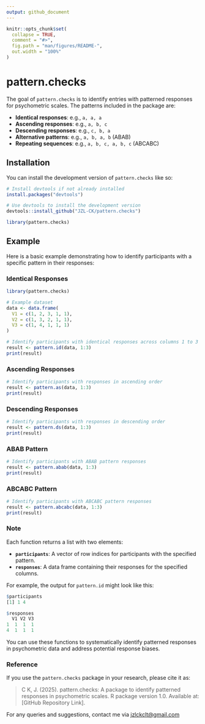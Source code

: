 ---
output: github_document
---

<!-- README.md is generated from README.Rmd. Please edit that file -->

```{r, include = FALSE}
knitr::opts_chunk$set(
  collapse = TRUE,
  comment = "#>",
  fig.path = "man/figures/README-",
  out.width = "100%"
)
```

# pattern.checks

<!-- badges: start -->
<!-- badges: end -->

The goal of `pattern.checks` is to identify entries with patterned responses for psychometric scales. The patterns included in the package are:

- **Identical responses**: e.g., `a, a, a`
- **Ascending responses**: e.g., `a, b, c`
- **Descending responses**: e.g., `c, b, a`
- **Alternative patterns**: e.g., `a, b, a, b` (ABAB)
- **Repeating sequences**: e.g., `a, b, c, a, b, c` (ABCABC)

## Installation

You can install the development version of `pattern.checks` like so:

```r
# Install devtools if not already installed
install.packages("devtools")

# Use devtools to install the development version
devtools::install_github("JZL-CK/pattern.checks")

library(pattern.checks)
```

## Example

Here is a basic example demonstrating how to identify participants with a specific pattern in their responses:

### Identical Responses

```{r example-identical}
library(pattern.checks)

# Example dataset
data <- data.frame(
  V1 = c(1, 2, 3, 1, 1),
  V2 = c(1, 3, 2, 1, 1),
  V3 = c(1, 4, 1, 1, 1)
)

# Identify participants with identical responses across columns 1 to 3
result <- pattern.id(data, 1:3)
print(result)
```

### Ascending Responses

```{r example-ascending}
# Identify participants with responses in ascending order
result <- pattern.as(data, 1:3)
print(result)
```

### Descending Responses

```{r example-descending}
# Identify participants with responses in descending order
result <- pattern.ds(data, 1:3)
print(result)
```

### ABAB Pattern

```{r example-abab}
# Identify participants with ABAB pattern responses
result <- pattern.abab(data, 1:3)
print(result)
```

### ABCABC Pattern

```{r example-abcabc}
# Identify participants with ABCABC pattern responses
result <- pattern.abcabc(data, 1:3)
print(result)
```

### Note

Each function returns a list with two elements:

- **`participants`**: A vector of row indices for participants with the specified pattern.
- **`responses`**: A data frame containing their responses for the specified columns.

For example, the output for `pattern.id` might look like this:

```r
$participants
[1] 1 4

$responses
  V1 V2 V3
1  1  1  1
4  1  1  1
```

You can use these functions to systematically identify patterned responses in psychometric data and address potential response biases.


### Reference

If you use the `pattern.checks` package in your research, please cite it as:

> C K, J. (2025). pattern.checks: A package to identify patterned responses in psychometric scales. R package version 1.0. Available at: [GitHub Repository Link].




For any queries and suggestions, contact me via <jzlckclt@gmail.com>
